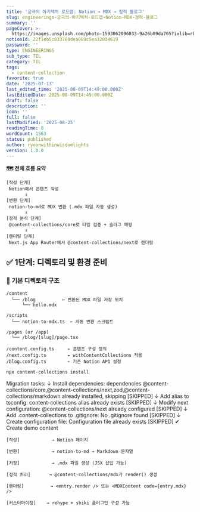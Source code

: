 ```yaml
---
title: '궁극의 아키텍처 로드맵: Notion → MDX → 정적 블로그'
slug: engineerings-궁극의-아키텍처-로드맵-Notion-MDX-정적-블로그
summary: ''
pageCover: >-
  https://images.unsplash.com/photo-1593062096033-9a26b09da705?ixlib=rb-4.0.3&q=85&fm=jpg&crop=entropy&cs=srgb
notionId: 22f1eb5c033780dea089c5ea32034619
password: ''
type: ENGINEERINGS
sub_type: TIL
category: TIL
tags:
  - content-collection
favorite: true
date: '2025-07-13'
last_edited_time: '2025-08-09T14:49:00.000Z'
lastEditedDate: 2025-08-09T14:49:00.000Z
draft: false
description: ''
icon: ''
full: false
lastModified: '2025-08-25'
readingTime: 8
wordCount: 1563
status: published
author: ryoonwithinwisdomlights
version: 1.0.0
---
```


<strong>🗺️ 전체 흐름 요약</strong>



```plain text
[작성 단계]  
 Notion에서 콘텐츠 작성  
       ↓
[변환 단계]  
 notion-to-md로 MDX 변환 (.mdx 파일 자동 생성)  
       ↓
[정적 분석 단계]  
 @content-collections/core로 타입 검증 + 슬러그 매핑  
       ↓
[렌더링 단계]  
 Next.js App Router에서 @content-collections/next로 렌더링
```


## <strong>✅ 1단계: 디렉토리 및 환경 준비</strong>


### <strong>📁 기본 디렉토리 구조</strong>


```plain text
/content
  └── /blog          ← 변환된 MDX 파일 저장 위치
      └── hello.mdx

/scripts
  └── notion-to-mdx.ts  ← 자동 변환 스크립트

/pages (or /app)
  └── /blog/[slug]/page.tsx

/content.config.ts     ← 콘텐츠 구성 정의
/next.config.ts        ← withContentCollections 적용
/blog.config.ts        ← 기존 Notion API 설정
```


```bash
npx content-collections install
```


Migration tasks:
↓ Install dependencies: dependencies
@content-collections/core,@content-collections/next,zod,@content-collections/markdown already
installed, skipping [SKIPPED]
↓ Add alias to tsconfig: content-collections alias already exists [SKIPPED]
↓ Modify next configuration: @content-collections/next already configured [SKIPPED]
↓ Add .content-collections to .gitignore: No .gitignore found [SKIPPED]
↓ Create configuration file: Configuration file already exists [SKIPPED]
✔ Create demo content


```plain text
[작성]            → Notion 페이지

[변환]            → notion-to-md → Markdown 문자열

[저장]            → .mdx 파일 생성 (JSX 삽입 가능)

[정적 처리]       → @content-collections/mdx가 render() 생성

[렌더링]          → <entry.render /> 또는 <MDXContent code={entry.mdx} />

[커스터마이징]    → rehype + shiki 플러그인 구성 가능
```


